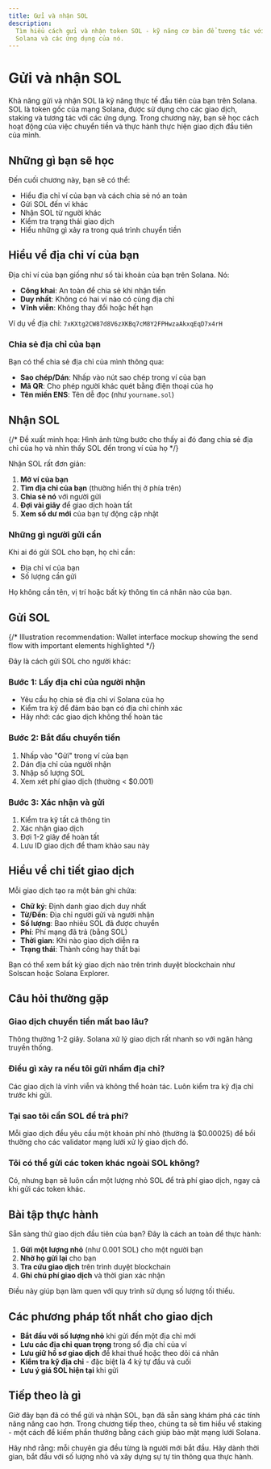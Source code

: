 ```yaml
---
title: Gửi và nhận SOL
description:
  Tìm hiểu cách gửi và nhận token SOL - kỹ năng cơ bản để tương tác với mạng
  Solana và các ứng dụng của nó.
---
```


# Gửi và nhận SOL

Khả năng gửi và nhận SOL là kỹ năng thực tế đầu tiên của bạn trên Solana. SOL là
token gốc của mạng Solana, được sử dụng cho các giao dịch, staking và tương tác
với các ứng dụng. Trong chương này, bạn sẽ học cách hoạt động của việc chuyển
tiền và thực hành thực hiện giao dịch đầu tiên của mình.

## Những gì bạn sẽ học

Đến cuối chương này, bạn sẽ có thể:

- Hiểu địa chỉ ví của bạn và cách chia sẻ nó an toàn
- Gửi SOL đến ví khác
- Nhận SOL từ người khác
- Kiểm tra trạng thái giao dịch
- Hiểu những gì xảy ra trong quá trình chuyển tiền

## Hiểu về địa chỉ ví của bạn

Địa chỉ ví của bạn giống như số tài khoản của bạn trên Solana. Nó:

- **Công khai**: An toàn để chia sẻ khi nhận tiền
- **Duy nhất**: Không có hai ví nào có cùng địa chỉ
- **Vĩnh viễn**: Không thay đổi hoặc hết hạn

Ví dụ về địa chỉ: `7xKXtg2CW87d8V6zXKBq7cM8Y2FPHwzaAkxqEqD7x4rH`

### Chia sẻ địa chỉ của bạn

Bạn có thể chia sẻ địa chỉ của mình thông qua:

- **Sao chép/Dán**: Nhấp vào nút sao chép trong ví của bạn
- **Mã QR**: Cho phép người khác quét bằng điện thoại của họ
- **Tên miền ENS**: Tên dễ đọc (như `yourname.sol`)

## Nhận SOL

{/* Đề xuất minh họa: Hình ảnh từng bước cho thấy ai đó đang chia sẻ địa chỉ của họ và nhìn thấy SOL đến trong ví của họ */}

Nhận SOL rất đơn giản:

1. **Mở ví của bạn**
2. **Tìm địa chỉ của bạn** (thường hiển thị ở phía trên)
3. **Chia sẻ nó** với người gửi
4. **Đợi vài giây** để giao dịch hoàn tất
5. **Xem số dư mới** của bạn tự động cập nhật

### Những gì người gửi cần

Khi ai đó gửi SOL cho bạn, họ chỉ cần:

- Địa chỉ ví của bạn
- Số lượng cần gửi

Họ không cần tên, vị trí hoặc bất kỳ thông tin cá nhân nào của bạn.

## Gửi SOL

{/* Illustration recommendation: Wallet interface mockup showing the send flow with important elements highlighted */}

Đây là cách gửi SOL cho người khác:

### Bước 1: Lấy địa chỉ của người nhận

- Yêu cầu họ chia sẻ địa chỉ ví Solana của họ
- Kiểm tra kỹ để đảm bảo bạn có địa chỉ chính xác
- Hãy nhớ: các giao dịch không thể hoàn tác

### Bước 2: Bắt đầu chuyển tiền

1. Nhấp vào "Gửi" trong ví của bạn
2. Dán địa chỉ của người nhận
3. Nhập số lượng SOL
4. Xem xét phí giao dịch (thường < $0.001)

### Bước 3: Xác nhận và gửi

1. Kiểm tra kỹ tất cả thông tin
2. Xác nhận giao dịch
3. Đợi 1-2 giây để hoàn tất
4. Lưu ID giao dịch để tham khảo sau này

## Hiểu về chi tiết giao dịch

Mỗi giao dịch tạo ra một bản ghi chứa:

- **Chữ ký**: Định danh giao dịch duy nhất
- **Từ/Đến**: Địa chỉ người gửi và người nhận
- **Số lượng**: Bao nhiêu SOL đã được chuyển
- **Phí**: Phí mạng đã trả (bằng SOL)
- **Thời gian**: Khi nào giao dịch diễn ra
- **Trạng thái**: Thành công hay thất bại

Bạn có thể xem bất kỳ giao dịch nào trên trình duyệt blockchain như Solscan hoặc
Solana Explorer.

## Câu hỏi thường gặp

### Giao dịch chuyển tiền mất bao lâu?

Thông thường 1-2 giây. Solana xử lý giao dịch rất nhanh so với ngân hàng truyền
thống.

### Điều gì xảy ra nếu tôi gửi nhầm địa chỉ?

Các giao dịch là vĩnh viễn và không thể hoàn tác. Luôn kiểm tra kỹ địa chỉ trước
khi gửi.

### Tại sao tôi cần SOL để trả phí?

Mỗi giao dịch đều yêu cầu một khoản phí nhỏ (thường là $0.00025) để bồi thường
cho các validator mạng lưới xử lý giao dịch đó.

### Tôi có thể gửi các token khác ngoài SOL không?

Có, nhưng bạn sẽ luôn cần một lượng nhỏ SOL để trả phí giao dịch, ngay cả khi
gửi các token khác.

## Bài tập thực hành

Sẵn sàng thử giao dịch đầu tiên của bạn? Đây là cách an toàn để thực hành:

1. **Gửi một lượng nhỏ** (như 0.001 SOL) cho một người bạn
2. **Nhờ họ gửi lại** cho bạn
3. **Tra cứu giao dịch** trên trình duyệt blockchain
4. **Ghi chú phí giao dịch** và thời gian xác nhận

Điều này giúp bạn làm quen với quy trình sử dụng số lượng tối thiểu.

## Các phương pháp tốt nhất cho giao dịch

- **Bắt đầu với số lượng nhỏ** khi gửi đến một địa chỉ mới
- **Lưu các địa chỉ quan trọng** trong sổ địa chỉ của ví
- **Lưu giữ hồ sơ giao dịch** để khai thuế hoặc theo dõi cá nhân
- **Kiểm tra kỹ địa chỉ** - đặc biệt là 4 ký tự đầu và cuối
- **Lưu ý giá SOL hiện tại** khi gửi

## Tiếp theo là gì

Giờ đây bạn đã có thể gửi và nhận SOL, bạn đã sẵn sàng khám phá các tính năng
nâng cao hơn. Trong chương tiếp theo, chúng ta sẽ tìm hiểu về staking - một cách
để kiếm phần thưởng bằng cách giúp bảo mật mạng lưới Solana.

Hãy nhớ rằng: mỗi chuyên gia đều từng là người mới bắt đầu. Hãy dành thời gian,
bắt đầu với số lượng nhỏ và xây dựng sự tự tin thông qua thực hành.